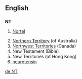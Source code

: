 ==English==
==={{initialism}}===
'''NT'''

# {{stock symbol}} [[Nortel]]
#[[Northern Territory]] (of Australia)
#[[Northwest Territories]] (Canada)
# New Testament (Bible)
# New Territories (of Hong Kong)
# [[neurotensin]]

[[de:NT]]